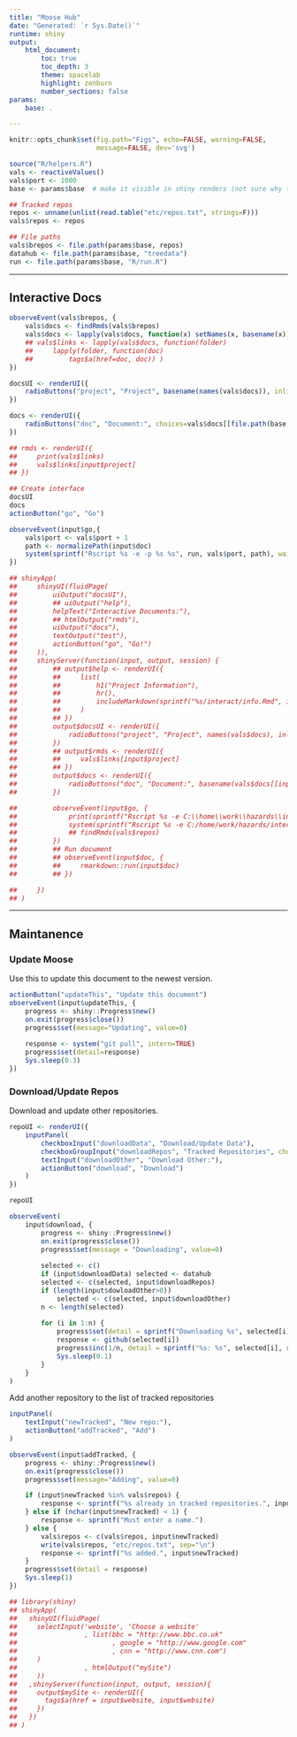 ```yaml
---
title: "Moose Hub"
date: "Generated: `r Sys.Date()`"
runtime: shiny
output:
    html_document:
        toc: true
        toc_depth: 3
        theme: spacelab
        highlight: zenburn
        number_sections: false
params:
    base: .

---
```


```r

knitr::opts_chunk$set(fig.path="Figs", echo=FALSE, warning=FALSE,
                      message=FALSE, dev='svg')

```

```r
source("R/helpers.R")
vals <- reactiveValues()
vals$port <- 1000
base <- params$base  # make it visible in shiny renders (not sure why this is needed?)

## Tracked repos
repos <- unname(unlist(read.table("etc/repos.txt", strings=F)))
vals$repos <- repos

## File paths
vals$brepos <- file.path(params$base, repos)
datahub <- file.path(params$base, "treedata")
run <- file.path(params$base, "R/run.R")

```

-------------------

## Interactive Docs

```r

observeEvent(vals$brepos, {
    vals$docs <- findRmds(vals$brepos)
    vals$docs <- lapply(vals$docs, function(x) setNames(x, basename(x)))
    ## vals$links <- lapply(vals$docs, function(folder)
    ##     lapply(folder, function(doc)
    ##         tags$a(href=doc, doc)) )
})

docsUI <- renderUI({
    radioButtons("project", "Project", basename(names(vals$docs)), inline=T)
})

docs <- renderUI({
    radioButtons("doc", "Document:", choices=vals$docs[[file.path(base,input$project)]], inline=T)
})

## rmds <- renderUI({
##     print(vals$links)
##     vals$links[input$project]
## })

## Create interface
docsUI
docs
actionButton("go", "Go")

observeEvent(input$go,{ 
    vals$port <- vals$port + 1
    path <- normalizePath(input$doc)
    system(sprintf("Rscript %s -e -p %s %s", run, vals$port, path), wait=F)
})

## shinyApp(
##     shinyUI(fluidPage(
##         uiOutput("docsUI"),
##         ## uiOutput("help"),
##         helpText("Interactive Documents:"), 
##         ## htmlOutput("rmds"),
##         uiOutput("docs"),
##         textOutput("test"),
##         actionButton("go", "Go!")
##     )),
##     shinyServer(function(input, output, session) {
##         ## output$help <- renderUI({
##         ##     list(
##         ##         h1("Project Information"),
##         ##         hr(),
##         ##         includeMarkdown(sprintf("%s/interact/info.Rmd", input$project))
##         ##     )
##         ## })
##         output$docsUI <- renderUI({
##             radioButtons("project", "Project", names(vals$docs), inline=T)
##         })
##         ## output$rmds <- renderUI({
##         ##     vals$links[input$project]
##         ## })
##         output$docs <- renderUI({
##             radioButtons("doc", "Document:", basename(vals$docs[[input$project]]), inline=T)
##         })

##         observeEvent(input$go, {
##             print(sprintf("Rscript %s -e C:\\home\\work\\hazards\\interact\\hazards.Rmd", run))
##             system(sprintf("Rscript %s -e C:/home/work/hazards/interact/hazards.Rmd", run))
##             ## findRmds(vals$repos)
##         })
##         ## Run document
##         ## observeEvent(input$doc, {
##         ##     rmarkdown::run(input$doc)
##         ## })

##     })
## )

```

-----------------

## Maintanence

### Update Moose
Use this to update this document to the newest version.

```r
actionButton("updateThis", "Update this document")
observeEvent(input$updateThis, {
    progress <- shiny::Progress$new()
    on.exit(progress$close())
    progress$set(message="Updating", value=0)
    
    response <- system("git pull", intern=TRUE)
    progress$set(detail=response)
    Sys.sleep(0.3)
})
```

### Download/Update Repos
Download and update other repositories.

```r
repoUI <- renderUI({
    inputPanel(
        checkboxInput("downloadData", "Download/Update Data"),
        checkboxGroupInput("downloadRepos", "Tracked Repositories", choices=vals$repos),
        textInput("downloadOther", "Download Other:"),
        actionButton("download", "Download")
    )
})

repoUI

observeEvent(
    input$download, {
        progress <- shiny::Progress$new()
        on.exit(progress$close())
        progress$set(message = "Downloading", value=0)
        
        selected <- c()
        if (input$downloadData) selected <- datahub
        selected <- c(selected, input$downloadRepos)
        if (length(input$dowloadOther>0)) 
            selected <- c(selected, input$downloadOther)
        n <- length(selected)
        
        for (i in 1:n) {
            progress$set(detail = sprintf("Downloading %s", selected[i]))
            response <- github(selected[i])
            progress$inc(1/n, detail = sprintf("%s: %s", selected[i], response))
            Sys.sleep(0.1)
        }
    }
)

```

Add another repository to the list of tracked repositories

```r
inputPanel(
    textInput("newTracked", "New repo:"),
    actionButton("addTracked", "Add")
)

observeEvent(input$addTracked, {
    progress <- shiny::Progress$new()
    on.exit(progress$close())
    progress$set(message="Adding", value=0)

    if (input$newTracked %in% vals$repos) {
        response <- sprintf("%s already in tracked repositories.", input$newTracked)
    } else if (nchar(input$newTracked) < 1) {
        response <- sprintf("Must enter a name.")
    } else {
        vals$repos <- c(vals$repos, input$newTracked)
        write(vals$repos, "etc/repos.txt", sep="\n")
        response <- sprintf("%s added.", input$newTracked)
    }
    progress$set(detail = response)
    Sys.sleep(1)
})

```

```r
## library(shiny)
## shinyApp(
##   shinyUI(fluidPage(
##     selectInput('website', 'Choose a website'
##                 , list(bbc = "http://www.bbc.co.uk"
##                        , google = "http://www.google.com"
##                        , cnn = "http://www.cnn.com")
##     )
##                 , htmlOutput("mySite")
##     ))
##   ,shinyServer(function(input, output, session){
##     output$mySite <- renderUI({
##       tags$a(href = input$website, input$website)
##     })
##   })
## )

```
